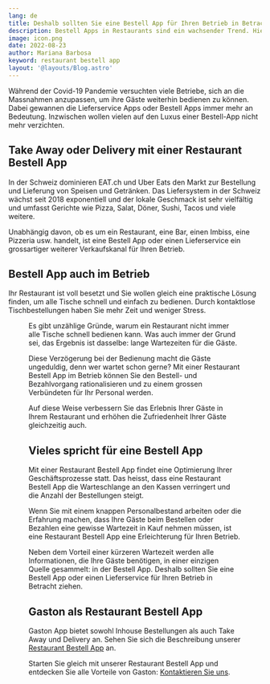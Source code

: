 ```yaml
---
lang: de
title: Deshalb sollten Sie eine Bestell App für Ihren Betrieb in Betracht ziehen
description: Bestell Apps in Restaurants sind ein wachsender Trend. Hier werden die Gründe erwähnt, wie so eine solche Bestell App oder Liefersystem Ihr Restaurant aufwerten kann.
image: icon.png
date: 2022-08-23
author: Mariana Barbosa
keyword: restaurant bestell app
layout: '@layouts/Blog.astro'
---
```



Während der Covid-19 Pandemie versuchten viele Betriebe, sich an die Massnahmen anzupassen, um ihre Gäste weiterhin bedienen zu können. Dabei gewannen die Lieferservice Apps oder Bestell Apps immer mehr an Bedeutung. Inzwischen wollen vielen auf den Luxus einer Bestell-App nicht mehr verzichten.

## Take Away oder Delivery mit einer Restaurant Bestell App

In der Schweiz dominieren EAT.ch und Uber Eats den Markt zur Bestellung und Lieferung von Speisen und Getränken. Das Liefersystem in der Schweiz wächst seit 2018 exponentiell und der lokale Geschmack ist sehr vielfältig und umfasst Gerichte wie Pizza, Salat, Döner, Sushi, Tacos und viele weitere.

Unabhängig davon, ob es um ein Restaurant, eine Bar, einen Imbiss, eine Pizzeria usw. handelt, ist eine Bestell App oder einen Lieferservice ein grossartiger weiterer Verkaufskanal für Ihren Betrieb.

## Bestell App auch im Betrieb

Ihr Restaurant ist voll besetzt und Sie wollen gleich eine praktische Lösung finden, um alle Tische schnell und einfach zu bedienen. Durch kontaktlose Tischbestellungen haben Sie mehr Zeit und weniger Stress.

<Figure
  src={import('./restaurant-bestell-app.jpg')}
  caption="Gäste wählen ihre Bestellung über die Restaurant Bestell App."
  size="article"
/>

Es gibt unzählige Gründe, warum ein Restaurant nicht immer alle Tische schnell bedienen kann. Was auch immer der Grund sei, das Ergebnis ist dasselbe: lange Wartezeiten für die Gäste.

Diese Verzögerung bei der Bedienung macht die Gäste ungeduldig, denn wer wartet schon gerne? Mit einer Restaurant Bestell App im Betrieb können Sie den Bestell- und Bezahlvorgang rationalisieren und zu einem grossen Verbündeten für Ihr Personal werden.

Auf diese Weise verbessern Sie das Erlebnis Ihrer Gäste in Ihrem Restaurant und erhöhen die Zufriedenheit Ihrer Gäste gleichzeitig auch.

## Vieles spricht für eine Bestell App

Mit einer Restaurant Bestell App findet eine Optimierung Ihrer Geschäftsprozesse statt. Das heisst, dass eine Restaurant Bestell App die Warteschlange an den Kassen verringert und die Anzahl der Bestellungen steigt.

Wenn Sie mit einem knappen Personalbestand arbeiten oder die Erfahrung machen, dass Ihre Gäste beim Bestellen oder Bezahlen eine gewisse Wartezeit in Kauf nehmen müssen, ist eine Restaurant Bestell App eine Erleichterung für Ihren Betrieb.

Neben dem Vorteil einer kürzeren Wartezeit werden alle Informationen, die Ihre Gäste benötigen, in einer einzigen Quelle gesammelt: in der Bestell App. Deshalb sollten Sie eine Bestell App oder einen Lieferservice für Ihren Betrieb in Betracht ziehen.

## Gaston als Restaurant Bestell App

Gaston App bietet sowohl Inhouse Bestellungen als auch Take Away und Delivery an. Sehen Sie sich die Beschreibung unserer [Restaurant Bestell App](../../restaurant-bestell-app/) an.

Starten Sie gleich mit unserer Restaurant Bestell App und entdecken Sie alle Vorteile von Gaston: [Kontaktieren Sie uns](../../kontakt).
